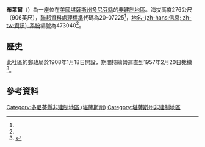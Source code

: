 {{noteTA
|1=zh-hans:县;zh-hk:縣;zh-tw:郡;
}}
{{Infobox settlement
|official_name = 布萊爾
|native_name = Blair
|settlement_type = [[非建制地區|非建制地區]] 
|nickname = 
|motto =
|pushpin_map=USA Kansas
|coordinates_region = US-KS
|subdivision_type = [[世界政區索引|國家]]
|subdivision_name = [[美国|美国]]
|subdivision_type1 = [[美國行政區劃|州]]
|subdivision_name1 = [[堪薩斯州|堪薩斯州]]
|subdivision_type2 = [[堪薩斯州行政區劃|縣]]
|subdivision_name2 = [[多尼芬縣_(堪薩斯州)|多尼芬縣]]
|unit_pref  =  
|population_as_of = 
|population_footnotes = 
|population_total = 
|population_density_km2 = 
|timezone = [[北美中部时区|CST]]
|utc_offset = -6
|timezone_DST = CDT
|utc_offset_DST = -5
|elevation_footnotes = 
|elevation_m = 276
|elevation_ft = 906
|latd = 39|latm = 47|lats = 02|latNS = N
|longd = 95|longm = 00|longs = 10|longEW = W
|coordinates_display=%
|area_code = [[電話區號785|785]]
|blank_name = [[聯邦資料處理標準|FIPS代碼]]
|blank_info = 20-07225<ref name="gnis"/>
|blank1_name = [[地名信息系统|GNIS編號]]
|blank1_info = 473040<ref name=gnis>{{GNIS|473040|name=Blair, Kansas}}</ref>
|website = 
}}

'''布萊爾'''（{{lang|en|'''Blair'''}}）為一座位在[[美國|美國]][[堪薩斯州|堪薩斯州]][[多尼芬縣_(堪薩斯州)|多尼芬縣]]的[[非建制地區|非建制地區]]。海拔高度276公尺（906英尺），[[聯邦資料處理標準|聯邦資料處理標準]]代碼為20-07225<ref name="gnis"/>，[[地名信息系统|地名-{zh-hans:信息; zh-tw:資訊}-系統]]編號為473040<ref name=gnis/>。

==歷史==
此社區的郵政局於1908年1月18日開設，期間持續營運直到1957年2月20日裁撤<ref>{{cite web|url=http://www.kshs.org/geog/geog_postoffices/search/county:DP |title=Kansas Post Offices, 1828-1961 (archived) |publisher=Kansas Historical Society |accessdate=2014-06-08 |deadurl=yes |archiveurl=https://web.archive.org/web/20131009130242/http://www.kshs.org/geog/geog_postoffices/search/county%3ADP |archivedate=2013-10-09 }}</ref>。

==參考資料==
{{Reflist}}

{{多尼芬縣 (堪薩斯州)}}

{{DEFAULTSORT:Blair}}
[[Category:多尼芬縣非建制地區_(堪薩斯州)|Category:多尼芬縣非建制地區 (堪薩斯州)]]
[[Category:堪薩斯州非建制地區|Category:堪薩斯州非建制地區]]

{{DoniphanCountyKS-geo-stub}}